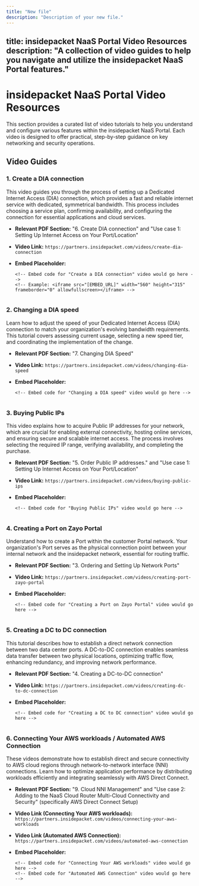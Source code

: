 ```yaml
---
title: "New file"
description: "Description of your new file."
---
```


## title: insidepacket NaaS Portal Video Resources description: "A collection of video guides to help you navigate and utilize the insidepacket NaaS Portal features."

# insidepacket NaaS Portal Video Resources

This section provides a curated list of video tutorials to help you understand and configure various features within the insidepacket NaaS Portal. Each video is designed to offer practical, step-by-step guidance on key networking and security operations.

## Video Guides

### 1. Create a DIA connection

This video guides you through the process of setting up a Dedicated Internet Access (DIA) connection, which provides a fast and reliable internet service with dedicated, symmetrical bandwidth. This process includes choosing a service plan, confirming availability, and configuring the connection for essential applications and cloud services.

- **Relevant PDF Section:** "6. Create DIA connection" and "Use case 1: Setting Up Internet Access on Your Port/Location"
- **Video Link:** `https://partners.insidepacket.com/videos/create-dia-connection`
- **Embed Placeholder:**

  ```
  <!-- Embed code for "Create a DIA connection" video would go here -->
  <!-- Example: <iframe src="[EMBED_URL]" width="560" height="315" frameborder="0" allowfullscreen></iframe> -->
  
  
  ```

### 2. Changing a DIA speed

Learn how to adjust the speed of your Dedicated Internet Access (DIA) connection to match your organization's evolving bandwidth requirements. This tutorial covers assessing current usage, selecting a new speed tier, and coordinating the implementation of the change.

- **Relevant PDF Section:** "7. Changing DIA Speed"
- **Video Link:** `https://partners.insidepacket.com/videos/changing-dia-speed`
- **Embed Placeholder:**

  ```
  <!-- Embed code for "Changing a DIA speed" video would go here -->
  
  
  ```

### 3. Buying Public IPs

This video explains how to acquire Public IP addresses for your network, which are crucial for enabling external connectivity, hosting online services, and ensuring secure and scalable internet access. The process involves selecting the required IP range, verifying availability, and completing the purchase.

- **Relevant PDF Section:** "5. Order Public IP addresses." and "Use case 1: Setting Up Internet Access on Your Port/Location"
- **Video Link:** `https://partners.insidepacket.com/videos/buying-public-ips`
- **Embed Placeholder:**

  ```
  <!-- Embed code for "Buying Public IPs" video would go here -->
  
  
  ```

### 4. Creating a Port on Zayo Portal

Understand how to create a Port within the customer Portal network. Your organization's Port serves as the physical connection point between your internal network and the insidepacket network, essential for routing traffic.

- **Relevant PDF Section:** "3. Ordering and Setting Up Network Ports"
- **Video Link:** `https://partners.insidepacket.com/videos/creating-port-zayo-portal`
- **Embed Placeholder:**

  ```
  <!-- Embed code for "Creating a Port on Zayo Portal" video would go here -->
  
  
  ```

### 5. Creating a DC to DC connection

This tutorial describes how to establish a direct network connection between two data center ports. A DC-to-DC connection enables seamless data transfer between two physical locations, optimizing traffic flow, enhancing redundancy, and improving network performance.

- **Relevant PDF Section:** "4. Creating a DC-to-DC connection"
- **Video Link:** `https://partners.insidepacket.com/videos/creating-dc-to-dc-connection`
- **Embed Placeholder:**

  ```
  <!-- Embed code for "Creating a DC to DC connection" video would go here -->
  
  
  ```

### 6. Connecting Your AWS workloads / Automated AWS Connection

These videos demonstrate how to establish direct and secure connectivity to AWS cloud regions through network-to-network interface (NNI) connections. Learn how to optimize application performance by distributing workloads efficiently and integrating seamlessly with AWS Direct Connect.

- **Relevant PDF Section:** "9. Cloud NNI Management" and "Use case 2: Adding to the NaaS Cloud Router Multi-Cloud Connectivity and Security" (specifically AWS Direct Connect Setup)
- **Video Link (Connecting Your AWS workloads):** `https://partners.insidepacket.com/videos/connecting-your-aws-workloads`
- **Video Link (Automated AWS Connection):** `https://partners.insidepacket.com/videos/automated-aws-connection`
- **Embed Placeholder:**

  ```
  <!-- Embed code for "Connecting Your AWS workloads" video would go here -->
  <!-- Embed code for "Automated AWS Connection" video would go here -->
  
  
  ```

### 